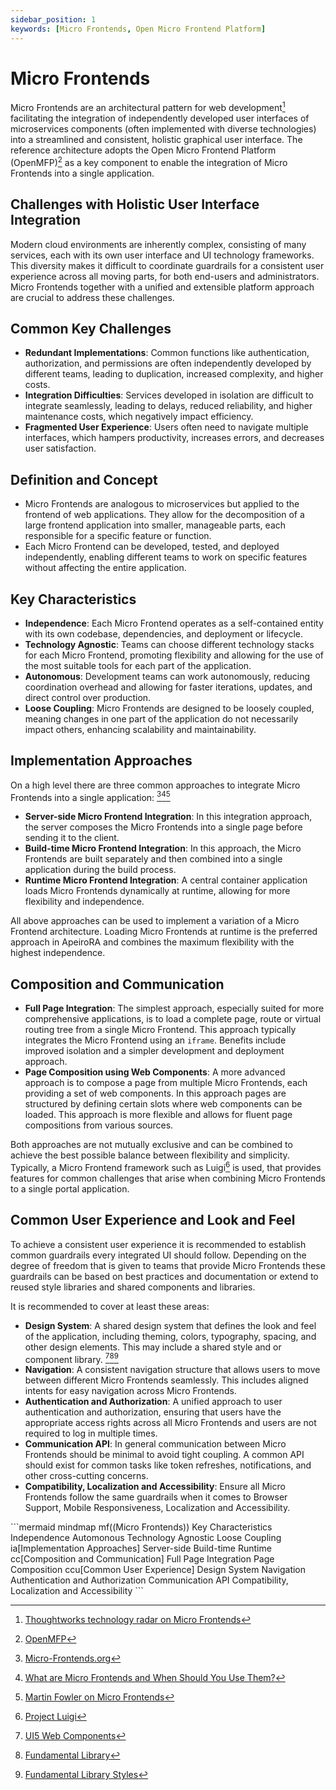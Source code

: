 ```yaml
---
sidebar_position: 1
keywords: [Micro Frontends, Open Micro Frontend Platform]
---
```


# Micro Frontends

<Term>Micro Frontends</Term> are an architectural pattern for web development[^thoughtworks] facilitating the integration of independently developed user interfaces of microservices components (often implemented with diverse technologies) into a streamlined and consistent, holistic graphical user interface. The reference architecture adopts the <Project name="openmfp">Open Micro Frontend Platform (OpenMFP)</Project>[^openmfp] as a key component to enable the integration of Micro Frontends into a single application.

## **Challenges** with Holistic User Interface Integration

Modern cloud environments are inherently complex, consisting of many services, each with its own user interface and UI technology frameworks. This diversity makes it difficult to coordinate guardrails for a consistent user experience across all moving parts, for both end-users and administrators. Micro Frontends together with a unified and extensible platform approach are crucial to address these challenges.

## Common Key Challenges

- **Redundant Implementations**: Common functions like authentication, authorization, and permissions are often independently developed by different teams, leading to duplication, increased complexity, and higher costs.
- **Integration Difficulties**: Services developed in isolation are difficult to integrate seamlessly, leading to delays, reduced reliability, and higher maintenance costs, which negatively impact efficiency.
- **Fragmented User Experience**: Users often need to navigate multiple interfaces, which hampers productivity, increases errors, and decreases user satisfaction.

## **Definition and Concept**

- Micro Frontends are analogous to microservices but applied to the frontend of web applications. They allow for the decomposition of a large frontend application into smaller, manageable parts, each responsible for a specific feature or function.
- Each Micro Frontend can be developed, tested, and deployed independently, enabling different teams to work on specific features without affecting the entire application.

## **Key Characteristics**

- **Independence**: Each Micro Frontend operates as a self-contained entity with its own codebase, dependencies, and deployment or lifecycle.
- **Technology Agnostic**: Teams can choose different technology stacks for each Micro Frontend, promoting flexibility and allowing for the use of the most suitable tools for each part of the application.
- **Autonomous**: Development teams can work autonomously, reducing coordination overhead and allowing for faster iterations, updates, and direct control over production.
- **Loose Coupling**: Micro Frontends are designed to be loosely coupled, meaning changes in one part of the application do not necessarily impact others, enhancing scalability and maintainability.

## **Implementation Approaches**

On a high level there are three common approaches to integrate Micro Frontends into a single application: [^mforg][^turing][^fowler]
- **Server-side Micro Frontend Integration**: In this integration approach, the server composes the Micro Frontends into a single page before sending it to the client.
- **Build-time Micro Frontend Integration**: In this approach, the Micro Frontends are built separately and then combined into a single application during the build process.
- **Runtime Micro Frontend Integration**: A central container application loads Micro Frontends dynamically at runtime, allowing for more flexibility and independence.

All above approaches can be used to implement a variation of a Micro Frontend architecture. Loading Micro Frontends at runtime is the preferred approach in ApeiroRA and combines the maximum flexibility with the highest independence.

## **Composition and Communication**

- **Full Page Integration**: The simplest approach, especially suited for more comprehensive applications, is to load a complete page, route or virtual routing tree from a single Micro Frontend. This approach typically integrates the Micro Frontend using an `iframe`. Benefits include improved isolation and a simpler development and deployment approach.
- **Page Composition using Web Components**: A more advanced approach is to compose a page from multiple Micro Frontends, each providing a set of web components. In this approach pages are structured by defining certain slots where web components can be loaded. This approach is more flexible and allows for fluent page compositions from various sources.

Both approaches are not mutually exclusive and can be combined to achieve the best possible balance between flexibility and simplicity. Typically, a Micro Frontend framework such as Luigi[^luigi] is used, that provides features for common challenges that arise when combining Micro Frontends to a single portal application.

## **Common User Experience and Look and Feel**

To achieve a consistent user experience it is recommended to establish common guardrails every integrated UI should follow. Depending on the degree of freedom that is given to teams that provide Micro Frontends these guardrails can be based on best practices and documentation or extend to reused style libraries and shared components and libraries.

It is recommended to cover at least these areas:
- **Design System**: A shared design system that defines the look and feel of the application, including theming, colors, typography, spacing, and other design elements. This may include a shared style and or component library. [^ui5w][^fundamentals][^fundamentalstyles]
- **Navigation**: A consistent navigation structure that allows users to move between different Micro Frontends seamlessly. This includes aligned intents for easy navigation across Micro Frontends.
- **Authentication and Authorization**: A unified approach to user authentication and authorization, ensuring that users have the appropriate access rights across all Micro Frontends and users are not required to log in multiple times.
- **Communication API**: In general communication between Micro Frontends should be minimal to avoid tight coupling. A common API should exist for common tasks like token refreshes, notifications, and other cross-cutting concerns.
- **Compatibility, Localization and Accessibility**: Ensure all Micro Frontends follow the same guardrails when it comes to Browser Support, Mobile Responsiveness, Localization and Accessibility.

<ApeiroImage>
```mermaid
mindmap
  mf((Micro Frontends))
    Key Characteristics
        Independence
        Automonous
        Technology Agnostic
        Loose Coupling
    ia[Implementation Approaches]
      Server-side
      Build-time
      Runtime
    cc[Composition and Communication]
      Full Page Integration
      Page Composition
    ccu[Common User Experience]
      Design System
      Navigation
      Authentication and Authorization
      Communication API
      Compatibility, Localization and Accessibility
```
</ApeiroImage>

[^openmfp]: [OpenMFP](http://openmfp.org/docs)
[^thoughtworks]: [Thoughtworks technology radar on Micro Frontends](https://www.thoughtworks.com/radar/techniques/micro-frontends)
[^mforg]: [Micro-Frontends.org](https://micro-frontends.org)
[^turing]: [What are Micro Frontends and When Should You Use Them?](https://www.turing.com/blog/micro-frontends-what-are-they-when-to-use-them)
[^fowler]: [Martin Fowler on Micro Frontends](https://martinfowler.com/articles/micro-frontends.html)
[^luigi]: [Project Luigi](https://luigi-project.io)
[^ui5w]: [UI5 Web Components](https://sap.github.io/ui5-webcomponents)
[^fundamentals]: [Fundamental Library](https://sap.github.io/fundamental/)
[^fundamentalstyles]: [Fundamental Library Styles](https://sap.github.io/fundamental-styles/)

